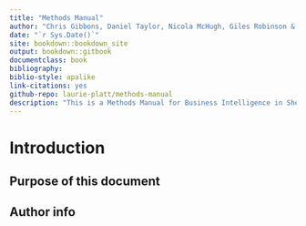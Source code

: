```yaml
--- 
title: "Methods Manual"
author: "Chris Gibbons, Daniel Taylor, Nicola McHugh, Giles Robinson & Laurie Platt"
date: "`r Sys.Date()`"
site: bookdown::bookdown_site
output: bookdown::gitbook
documentclass: book
bibliography: 
biblio-style: apalike
link-citations: yes
github-repo: laurie-platt/methods-manual
description: "This is a Methods Manual for Business Intelligence in Sheffield City Council."
---
```

# Introduction {#intro}

## Purpose of this document

## Author info